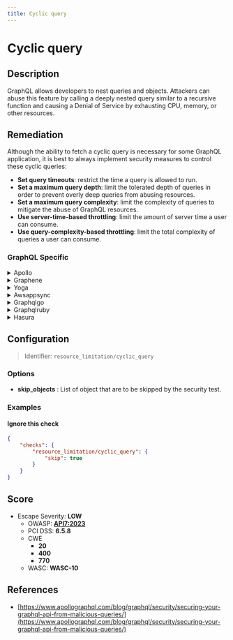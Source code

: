 ```yaml
---
title: Cyclic query
---
```


# Cyclic query

## Description

GraphQL allows developers to nest queries and objects. Attackers can abuse this feature by calling a deeply nested query similar to a recursive function and causing a Denial of Service by exhausting CPU, memory, or other resources.


## Remediation

Although the ability to fetch a cyclic query is necessary for some GraphQL application, it is best to always implement security measures to control these cyclic queries:
  - **Set query timeouts**: restrict the time a query is allowed to run.
  - **Set a maximum query depth**: limit the tolerated depth of queries in order to prevent overly deep queries from abusing resources.
  - **Set a maximum query complexity**: limit the complexity of queries to mitigate the abuse of GraphQL resources.
  - **Use server-time-based throttling**: limit the amount of server time a user can consume.
  - **Use query-complexity-based throttling**: limit the total complexity of queries a user can consume.



### GraphQL Specific

<details>
    <summary>Apollo</summary>

Although the ability to fetch a cyclic query is necessary for some GraphQL application, it is best to always implement security measures to control these cyclic queries:-**Set a maximum query depth**: limit the depth of allowed queries in order to prevent overly deep queries from abusing GraphQL resources.  You can easily limit query depth with the very light [graphql-depth-limit](https://www.npmjs.com/package/graphql-depth-limit) library.Add a maximum query depth limit based on your knowledge of the schema and how deep you believe a legitimate query could go.  ```javascript  import depthLimit from 'graphql-depth-limit'  const server = new ApolloServer({    ...    validationRules: [depthLimit(5)]    });  ```  Source: <https://escape.tech/blog/9-graphql-security-best-practices/>.-**Set maximum query complexity**: limit the complexity of allowed queries to prevent overly complex queries from abusing GraphQL resources.  To do so, add a module to compute the complexity of each query and set a threshold on this complexity so that overly broad requests get canceled.    For a user-friendly module which requires no schema modification whatsoever, check out the [graphql-validation-complexity](https://github.com/4Catalyzer/graphql-validation-complexity) module.    ```javascript    import { createComplexityLimitRule } from 'graphql-validation-complexity';    const ComplexityLimitRule = createComplexityLimitRule(1000);const apolloServer = new ApolloServer({        ...        validationRules: [ComplexityLimitRule],    });    ```    For a more customizable module that lets you manually configure the cost of each field/type of your schema, take a look at the [graphql-cost-analysis](https://github.com/pa-bru/graphql-cost-analysis) module.    This second option is best suited for a more realistic complexity estimator as all fields may not be equal in terms of complexity.    To learn more about complexity estimation, you can read: [Securing Your GraphQL API from Malicious Queries](https://www.apollographql.com/blog/graphql/security/securing-your-graphql-api-from-malicious-queries/).Source: <https://escape.tech/blog/9-graphql-security-best-practices/>.

</details>

<details>
    <summary>Graphene</summary>

With `graphene-django`, it is possible to implement a custom GraphQL backend to limit query complexity, such as this one:[graphene-django query cost analysis / complexity limits](https://gist.github.com/thibaudlabat/7b86f1a4da34eccfbfa524ca7359e87c).

</details>

<details>
    <summary>Yoga</summary>

In GraphQL Yoga, you can use the `depthLimit` and `createComplexityLimitRule` middleware to prevent deeply nested or complex queries.

</details>

<details>
    <summary>Awsappsync</summary>

AWS AppSync provides built-in mechanisms to protect against complex queries. You can set query depth and complexity limits in the AWS AppSync console or via AWS CLI.

</details>

<details>
    <summary>Graphqlgo</summary>

For GraphQL servers using Go, you can use the `graphql-go` library with a custom query complexity analysis middleware to limit the depth and complexity of queries.

</details>

<details>
    <summary>Graphqlruby</summary>

In GraphQL-Ruby, you can define a custom analysis engine to limit query depth and complexity.

</details>

<details>
    <summary>Hasura</summary>

Hasura allows you to set depth limits and complexity limits on queries directly from the console or using environment variables.

</details>

## Configuration

> Identifier: `resource_limitation/cyclic_query`

### Options

- **skip_objects** : List of object that are to be skipped by the security test.
  



### Examples



#### Ignore this check

```json
{
    "checks": {
        "resource_limitation/cyclic_query": {
            "skip": true
        }
    }
}
```




## Score

- Escape Severity: **<span className="low-severity">LOW</span>**
  - OWASP: **[API7:2023](https://github.com/OWASP/API-Security/blob/master/editions/2023/en/0xa7-server-side-request-forgery.md)**
  - PCI DSS: **6.5.8**
  - CWE
    - **20**
    - **400**
    - **770**
  - WASC: **WASC-10**
  
  






## References

- [https://www.apollographql.com/blog/graphql/security/securing-your-graphql-api-from-malicious-queries/](https://www.apollographql.com/blog/graphql/security/securing-your-graphql-api-from-malicious-queries/)
  